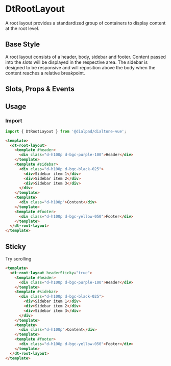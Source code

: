 
# DtRootLayout

<Subtitle>
  A root layout provides a standardized group of containers to display content at the root level.
</Subtitle>

## Base Style

A root layout consists of a header, body, sidebar and footer. Content passed into the slots will be displayed in
the respective area. The sidebar is designed to be responsive and will reposition above the body when the content
reaches a relative breakpoint.

<Canvas>
  <Story id="components-root-layout--default" />
</Canvas>

## Slots, Props & Events

<ArgsTable story={PRIMARY_STORY} />

## Usage

### Import

```jsx
import { DtRootLayout } from '@dialpad/dialtone-vue';
```

```html
<template>
  <dt-root-layout>
    <template #header>
      <div class="d-h100p d-bgc-purple-100">Header</div>
    </template>
    <template #sidebar>
      <div class="d-h100p d-bgc-black-025">
        <div>Sidebar item 1</div>
        <div>Sidebar item 2</div>
        <div>Sidebar item 3</div>
      </div>
    </template>
    <template>
      <div class="d-h100p">Content</div>
    </template>
    <template #footer>
      <div class="d-h100p d-bgc-yellow-050">Footer</div>
    </template>
  </dt-root-layout>
</template>
```

## Sticky

Try scrolling
<Canvas>
  <Story id="components-root-layout--sticky" />
</Canvas>

```html
<template>
  <dt-root-layout headerSticky="true">
    <template #header>
      <div class="d-h100p d-bgc-purple-100">Header</div>
    </template>
    <template #sidebar>
      <div class="d-h100p d-bgc-black-025">
        <div>Sidebar item 1</div>
        <div>Sidebar item 2</div>
        <div>Sidebar item 3</div>
      </div>
    </template>
    <template>
      <div class="d-h100p">Content</div>
    </template>
    <template #footer>
      <div class="d-h100p d-bgc-yellow-050">Footer</div>
    </template>
  </dt-root-layout>
</template>
```

